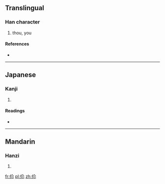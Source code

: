 {{also|你}}
==Translingual==

===Han character===
{{Han char|rn=9|rad=人|as=05|sn=7|four=|canj=人人火 (OOF)|ids=⿰[[亻]][[尒]]}}

# thou, you

====References====
* {{Han ref|kx=0096.200|dkj=00470|dj=0205.050|hdz=10136.050|uh=4F31|ud=20273}}

----

==Japanese==

===Kanji===
{{ja-kanji|grade=|rs=人05}}

# {{defn|lang=ja|sort=人05}}

====Readings====
* {{ja-readings|on=[[じ]] (ji)|kun=}}

----

==Mandarin==

===Hanzi===
{{cmn-hanzi|pin=[[nǐ]] ([[ni3]]), [[nì]] ([[ni4]])|wg=ni<sup>3</sup>, ni<sup>4</sup>}}

# {{defn|lang=cmn|sort=人05}}

[[fr:伱]]
[[pl:伱]]
[[zh:伱]]